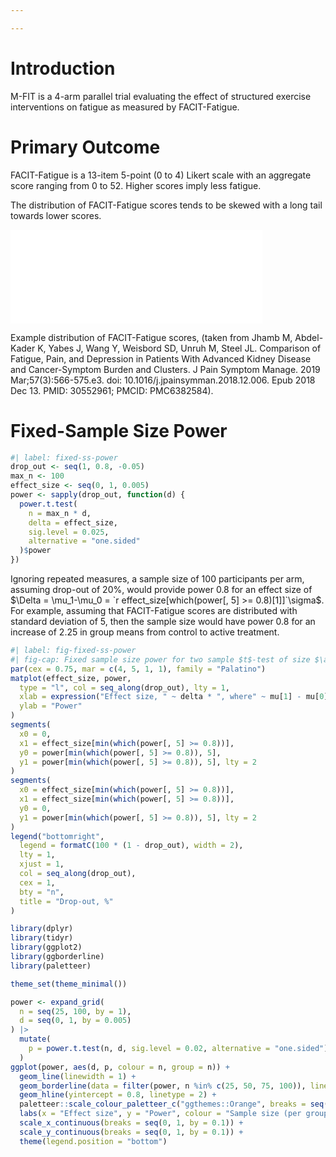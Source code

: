 ```yaml
---

---
```


# Introduction

M-FIT is a 4-arm parallel trial evaluating the effect of structured exercise interventions on fatigue as measured by FACIT-Fatigue.

# Primary Outcome

FACIT-Fatigue is a 13-item 5-point (0 to 4) Likert scale with an aggregate score ranging from 0 to 52.
Higher scores imply less fatigue.

The distribution of FACIT-Fatigue scores tends to be skewed with a long tail towards lower scores.

::: {#fig-facit-fatigue-dist}
![](facit-fatigue-example-dist.pdf){width=80%}

Example distribution of FACIT-Fatigue scores, (taken from Jhamb M, Abdel-Kader K, Yabes J, Wang Y, Weisbord SD, Unruh M, Steel JL. Comparison of Fatigue, Pain, and Depression in Patients With Advanced Kidney Disease and Cancer-Symptom Burden and Clusters. J Pain Symptom Manage. 2019 Mar;57(3):566-575.e3. doi: 10.1016/j.jpainsymman.2018.12.006. Epub 2018 Dec 13. PMID: 30552961; PMCID: PMC6382584).
:::

# Fixed-Sample Size Power

```r
#| label: fixed-ss-power
drop_out <- seq(1, 0.8, -0.05)
max_n <- 100
effect_size <- seq(0, 1, 0.005)
power <- sapply(drop_out, function(d) {
  power.t.test(
    n = max_n * d,
    delta = effect_size,
    sig.level = 0.025,
    alternative = "one.sided"
  )$power
})
```

Ignoring repeated measures, a sample size of 100 participants per arm, assuming drop-out of 20%, would provide power 0.8 for an effect size of $\Delta = \mu_1-\mu_0 = `r effect_size[which(power[, 5] >= 0.8)[1]]`\sigma$.
For example, assuming that FACIT-Fatigue scores are distributed with standard deviation of 5, then the sample size would have power 0.8 for an increase of 2.25 in group means from control to active treatment.

```r
#| label: fig-fixed-ss-power
#| fig-cap: Fixed sample size power for two sample $t$-test of size $\alpha=0.025$ with $n=100$ per arm, assuming varying drop-out and effect size, $\delta$, relative to the standard deviation $\sigma$.
par(cex = 0.75, mar = c(4, 5, 1, 1), family = "Palatino")
matplot(effect_size, power,
  type = "l", col = seq_along(drop_out), lty = 1,
  xlab = expression("Effect size, " ~ delta * ", where" ~ mu[1] - mu[0] ~ "=" ~ delta * sigma),
  ylab = "Power"
)
segments(
  x0 = 0,
  x1 = effect_size[min(which(power[, 5] >= 0.8))],
  y0 = power[min(which(power[, 5] >= 0.8)), 5],
  y1 = power[min(which(power[, 5] >= 0.8)), 5], lty = 2
)
segments(
  x0 = effect_size[min(which(power[, 5] >= 0.8))],
  x1 = effect_size[min(which(power[, 5] >= 0.8))],
  y0 = 0,
  y1 = power[min(which(power[, 5] >= 0.8)), 5], lty = 2
)
legend("bottomright",
  legend = formatC(100 * (1 - drop_out), width = 2),
  lty = 1,
  xjust = 1,
  col = seq_along(drop_out),
  cex = 1,
  bty = "n",
  title = "Drop-out, %"
)
```

```r
library(dplyr)
library(tidyr)
library(ggplot2)
library(ggborderline)
library(paletteer)

theme_set(theme_minimal())

power <- expand_grid(
  n = seq(25, 100, by = 1),
  d = seq(0, 1, by = 0.005)
) |>
  mutate(
    p = power.t.test(n, d, sig.level = 0.02, alternative = "one.sided")$power
  )
ggplot(power, aes(d, p, colour = n, group = n)) +
  geom_line(linewidth = 1) +
  geom_borderline(data = filter(power, n %in% c(25, 50, 75, 100)), linewidth = 1, bordercolour = "black") +
  geom_hline(yintercept = 0.8, linetype = 2) +
  paletteer::scale_colour_paletteer_c("ggthemes::Orange", breaks = seq(25, 100, by = 25)) +
  labs(x = "Effect size", y = "Power", colour = "Sample size (per group)") +
  scale_x_continuous(breaks = seq(0, 1, by = 0.1)) +
  scale_y_continuous(breaks = seq(0, 1, by = 0.1)) +
  theme(legend.position = "bottom")
```